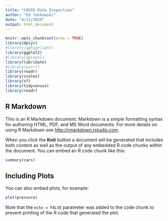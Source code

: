 ```yaml
---
title: "COVID Data Inspection"
author: "Ed Yankowski"
date: "4/12/2020"
output: html_document
---
```


```r
knitr::opts_chunk$set(echo = TRUE)
library(dplyr)
#library(gghighlight)
library(ggplot2)
#library(ggrepel)
library(lubridate)
#library(purrr)
library(readr)
library(scales)
library(sf)
library(tidycensus)
library(readr)
```

## R Markdown

This is an R Markdown document. Markdown is a simple formatting syntax for authoring HTML, PDF, and MS Word documents. For more details on using R Markdown see <http://rmarkdown.rstudio.com>.

When you click the **Knit** button a document will be generated that includes both content as well as the output of any embedded R code chunks within the document. You can embed an R code chunk like this:

```r
summary(cars)
```

## Including Plots

You can also embed plots, for example:

```r
plot(pressure)
```

Note that the `echo = FALSE` parameter was added to the code chunk to prevent printing of the R code that generated the plot.

